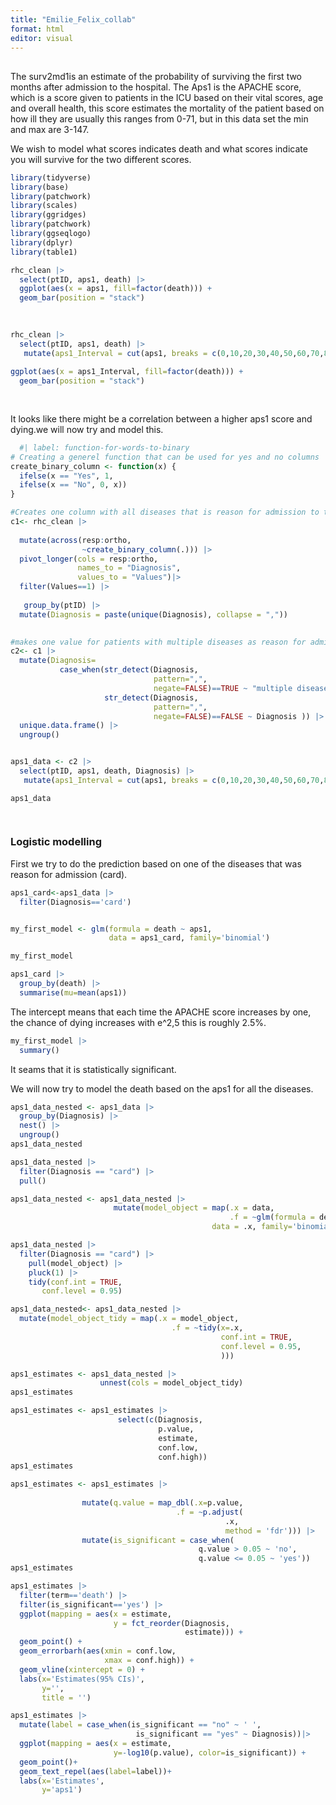 ```yaml
---
title: "Emilie_Felix_collab"
format: html
editor: visual
---
```


## 

The surv2md1is an estimate of the probability of surviving the first two months after admission to the hospital. The Aps1 is the APACHE score, which is a score given to patients in the ICU based on their vital scores, age and overall health, this score estimates the mortality of the patient based on how ill they are usually this ranges from 0-71, but in this data set the min and max are 3-147.

We wish to model what scores indicates death and what scores indicate you will survive for the two different scores.

```r
library(tidyverse)
library(base)
library(patchwork)
library(scales)
library(ggridges)
library(patchwork)
library(ggseqlogo)
library(dplyr)
library(table1)
```

```r
rhc_clean |> 
  select(ptID, aps1, death) |> 
  ggplot(aes(x = aps1, fill=factor(death))) +
  geom_bar(position = "stack") 
  
  
```

```r
rhc_clean |> 
  select(ptID, aps1, death) |> 
   mutate(aps1_Interval = cut(aps1, breaks = c(0,10,20,30,40,50,60,70,80,90,100,110,120,130,140,150), labels = c("0-10", "10-20", "20-30", "30-40", "40-50","50-60", "60-70", "70-80", "80-90", "90-100","100-110", "110-120", "120-130", "130-140", "140-150"))) |> 
  
ggplot(aes(x = aps1_Interval, fill=factor(death))) +
  geom_bar(position = "stack") 
  
  
```

It looks like there might be a correlation between a higher aps1 score and dying.we will now try and model this.

```r
  #| label: function-for-words-to-binary
# Creating a generel function that can be used for yes and no columns
create_binary_column <- function(x) {
  ifelse(x == "Yes", 1, 
  ifelse(x == "No", 0, x))
}

#Creates one column with all diseases that is reason for admission to the hospital
c1<- rhc_clean |>
    
  mutate(across(resp:ortho, 
                ~create_binary_column(.))) |>
  pivot_longer(cols = resp:ortho,
               names_to = "Diagnosis",
               values_to = "Values")|> 
  filter(Values==1) |> 
  
   group_by(ptID) |> 
  mutate(Diagnosis = paste(unique(Diagnosis), collapse = ",")) 
  

#makes one value for patients with multiple diseases as reason for admission and delete repeated columns
c2<- c1 |>
  mutate(Diagnosis=
           case_when(str_detect(Diagnosis, 
                                pattern=",",
                                negate=FALSE)==TRUE ~ "multiple diseases", 
                     str_detect(Diagnosis, 
                                pattern=",",
                                negate=FALSE)==FALSE ~ Diagnosis )) |> 
  unique.data.frame() |> 
  ungroup()


aps1_data <- c2 |> 
  select(ptID, aps1, death, Diagnosis) |> 
   mutate(aps1_Interval = cut(aps1, breaks = c(0,10,20,30,40,50,60,70,80,90,100,110,120,130,140,150), labels = c("0-10", "10-20", "20-30", "30-40", "40-50","50-60", "60-70", "70-80", "80-90", "90-100","100-110", "110-120", "120-130", "130-140", "140-150")))

aps1_data

   
```

### **Logistic modelling**

First we try to do the prediction based on one of the diseases that was reason for admission (card).

```r

aps1_card<-aps1_data |> 
  filter(Diagnosis=='card')


my_first_model <- glm(formula = death ~ aps1,
                      data = aps1_card, family='binomial')

my_first_model
```

```r
aps1_card |> 
  group_by(death) |> 
  summarise(mu=mean(aps1))

```

The intercept means that each time the APACHE score increases by one, the chance of dying increases with e\^2,5 this is roughly 2.5%.

```r
my_first_model |> 
  summary()
```

It seams that it is statistically significant.

We will now try to model the death based on the aps1 for all the diseases.

```r
aps1_data_nested <- aps1_data |> 
  group_by(Diagnosis) |> 
  nest() |> 
  ungroup()
aps1_data_nested
```

```r
aps1_data_nested |> 
  filter(Diagnosis == "card") |> 
  pull()
```

```r

aps1_data_nested <- aps1_data_nested |> 
                       mutate(model_object = map(.x = data,
                                                 .f = ~glm(formula = death ~ aps1, 
                                             data = .x, family='binomial')))
```

```r

aps1_data_nested |>   
  filter(Diagnosis == "card") |> 
    pull(model_object) |> 
    pluck(1) |>
    tidy(conf.int = TRUE,
       conf.level = 0.95)
```

```r
aps1_data_nested<- aps1_data_nested |> 
  mutate(model_object_tidy = map(.x = model_object,
                                    .f = ~tidy(x=.x,
                                               conf.int = TRUE,
                                               conf.level = 0.95,
                                               )))
```

```r
aps1_estimates <- aps1_data_nested |>  
                    unnest(cols = model_object_tidy)
aps1_estimates
```

```r
aps1_estimates <- aps1_estimates |> 
                        select(c(Diagnosis, 
                                 p.value, 
                                 estimate, 
                                 conf.low, 
                                 conf.high))
aps1_estimates
```

```r
aps1_estimates <- aps1_estimates |>
                    
                mutate(q.value = map_dbl(.x=p.value,
                                     .f = ~p.adjust(
                                                .x, 
                                                method = 'fdr'))) |>   
                mutate(is_significant = case_when(
                                          q.value > 0.05 ~ 'no',
                                          q.value <= 0.05 ~ 'yes'))
aps1_estimates
```

```r
aps1_estimates |> 
  filter(term=='death') |> 
  filter(is_significant=='yes') |> 
  ggplot(mapping = aes(x = estimate,
                       y = fct_reorder(Diagnosis,
                                       estimate))) +
  geom_point() +
  geom_errorbarh(aes(xmin = conf.low, 
                     xmax = conf.high)) +
  geom_vline(xintercept = 0) +
  labs(x='Estimates(95% CIs)', 
       y='',
       title = '')
```

```r
aps1_estimates |> 
  mutate(label = case_when(is_significant == "no" ~ ' ',
                            is_significant == "yes" ~ Diagnosis))|> 
  ggplot(mapping = aes(x = estimate,
                       y=-log10(p.value), color=is_significant)) +
  geom_point()+
  geom_text_repel(aes(label=label))+
  labs(x='Estimates', 
       y='aps1')
```
